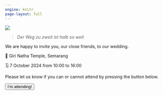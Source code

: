 ```yaml
---
engine: knitr
page-layout: full
---
```


::: {.justify}

![](./img/IMG_5104.JPEG)

> _Der Weg zu zweit ist halb so weit_

We are happy to invite you, our close friends, to our wedding. 

📍 Giri Natha Temple, Semarang

🗓️ 7 October 2024 from 10:00 to 16:00

Please let us know if you can or cannot attend by pressing the button below.

<button class="btn btn-lg btn-primary" type="button">I'm attending!</button>

:::

